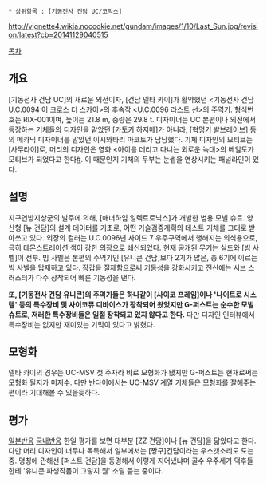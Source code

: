  * 상위항목 : [기동전사 건담 UC/코믹스]

http://vignette4.wikia.nocookie.net/gundam/images/1/10/Last_Sun.jpg/revision/latest?cb=20141129040515

[[목차]]

== 개요 ==
[기동전사 건담 UC]의 새로운 외전이자, [건담 델타 카이]가 활약했던 <기동전사 건담 U.C.0094 어 크로스 더 스카이>의 후속작 <U.C.0096 라스트 선>의 주역기. 형식번호는 RIX-001이며, 높이는 21.8 m, 중량은 29.8 t. 디자이너는 UC 본편이나 외전에서 등장하는 기체들의 디자인을 맡았던 [카토키 하지메]가 아니라, [혁명기 발브레이브] 등의 메카닉 디자이너를 맡았던 이시와타리 마코토가 담당했다. 기체 디자인의 모티브는 [사무라이]로, 머리의 디자인은 영화 <아이를 데리고 다니는 외로운 늑대>의 베일도가 모티브가 되었다고 한다[http://pds19.egloos.com/pds/201010/05/93/d0066493_4caa25a0d8216.jpg #]. 이 때문인지 기체의 두부는 눈썹을 연상시키는 패널라인이 있다.

== 설명 ==
지구연방지상군의 발주에 의해, [애너하임 일렉트로닉스]가 개발한 범용 모빌 슈트. 양산형 [뉴 건담]의 설계 데이터를 기초로, 어떤 기술검증계획의 테스트 기체를 그대로 받아쓰고 있다. 외장의 컬러는 U.C.0096년 사이드 7 우주구역에서 행해지는 의식용으로, 극히 데몬스트레이션 색이 강한 의장으로 쇄신되었다. 현재 공개된 무기는 실드와 [빔 사벨]이 전부. 빔 사벨은 본편의 주역기인 [유니콘 건담]보다 2기가 많은, 총 6기에 이르는 빔 사벨을 탑재하고 있다. 장갑을 절제함으로써 기동성을 강화시키고 전신에는 서브 스러스터가 다수 장착되어 빠른 기동성을 낸다.

'''또, [기동전사 건담 유니콘]의 주역기들은 하나같이 [사이코 프레임]이나 '나이트로 시스템' 등의 특수장비 및 사이코뮤 디바이스가 장착되어 왔었지만 G-퍼스트는 순수한 모빌슈트로, 저러한 특수장비들은 일절 장착되고 있지 않다고 한다.''' 다만 디자인 인터뷰에서 특수장비는 없지만 재미있는 기믹이 있다고 밝혔다.

== 모형화 ==
델타 카이의 경우는 UC-MSV 첫 주자라 바로 모형화가 됐지만 G-퍼스트는 현재로써는 모형화 될지가 미지수. 다만 반다이에서는 UC-MSV 계열 기체들은 모형화를 잘해주는 편이라 기대해볼 수 있을듯하다.

== 평가 ==
[http://blog.livedoor.jp/redcomet2ch/archives/42071352.html 일본반응]
[http://bbs2.ruliweb.daum.net/gaia/do/ruliweb/default/1195/read?bbsId=G003&articleId=1576452&itemId=277 국내반응]
한일 평가를 보면 대부분 [ZZ 건담]이나 [뉴 건담]을 닮았다고 한다. 다만 머리 디자인이 너무나 독특해서 일부에서는 [짱구]건담이라는 우스갯소리도 도는 중. 명칭에 관해선 [퍼스트 건담]을 동경해서 이렇게 지어냈냐며 골수 우주세기 덕후들한테 '유니콘 파생작품이 그렇지 뭘' 소릴 듣는 중이다.
